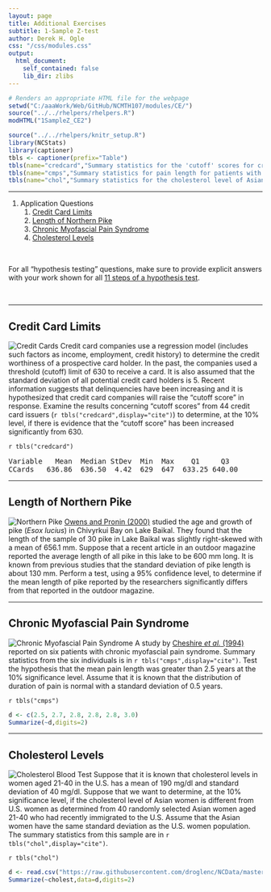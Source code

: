 ```yaml
---
layout: page
title: Additional Exercises
subtitle: 1-Sample Z-test
author: Derek H. Ogle
css: "/css/modules.css"
output:
  html_document:
    self_contained: false
    lib_dir: zlibs
---
```


```r
# Renders an appropriate HTML file for the webpage
setwd("C:/aaaWork/Web/GitHub/NCMTH107/modules/CE/")
source("../../rhelpers/rhelpers.R")
modHTML("1SampleZ_CE2")
```

```r
source("../../rhelpers/knitr_setup.R")
library(NCStats)
library(captioner)
tbls <- captioner(prefix="Table")
tbls(name="credcard","Summary statistics for the 'cutoff' scores for credit card issuers.")
tbls(name="cmps","Summary statistics for pain length for patients with chronic myofascial pain syndrome.")
tbls(name="chol","Summary statistics for the cholesterol level of Asian women aged 21-40 that had recently immigrated to the U.S.")
```
---

1. Application Questions
    1. [Credit Card Limits](#credit-card-limits)
    1. [Length of Northern Pike](#length-of-northern-pike)
    1. [Chronic Myofascial Pain Syndrome](#chronic-myofascial-pain-syndrome)
    1. [Cholesterol Levels](#cholesterol-levels)

<br>

<div class="alert alert-success">For all "hypothesis testing" questions, make sure to provide explicit answers with your work shown for all <a href="../11-steps">11 steps of a hypothesis test</a>.
</div>

&nbsp;

----

## Credit Card Limits
<img src="zimgs/credit-card.jpg" alt="Credit Cards" class="img-right">
Credit card companies use a regression model (includes such factors as income, employment, credit history) to determine the credit worthiness of a prospective card holder. In the past, the companies used a threshold (cutoff) limit of 630 to receive a card. It is also assumed that the standard deviation of all potential credit card holders is 5. Recent information suggests that delinquencies have been increasing and it is hypothesized that credit card companies will raise the "cutoff score" in response. Examine the results concerning "cutoff scores" from 44 credit card issuers (`r tbls("credcard",display="cite")`) to determine, at the 10% level, if there is evidence that the "cutoff score" has been increased significantly from 630.

`r tbls("credcard")`

<pre>
Variable   Mean  Median StDev  Min  Max    Q1     Q3
CCards   636.86  636.50  4.42  629  647  633.25 640.00
</pre>

----

## Length of Northern Pike
<img src="zimgs/northern_pike.jpg" alt="Northern Pike" class="img-right">
[Owens and Pronin (2000)](http://www.sciencedirect.com/science/article/pii/S0380133000706836) studied the age and growth of pike (*Esox lucius*) in Chivyrkui Bay on Lake Baikal. They found that the length of the sample of 30 pike in Lake Baikal was slightly right-skewed with a mean of 656.1 mm. Suppose that a recent article in an outdoor magazine reported the average length of all pike in this lake to be 600 mm long. It is known from previous studies that the standard deviation of pike length is about 130 mm. Perform a test, using a 95% confidence level, to determine if the mean length of pike reported by the researchers significantly differs from that reported in the outdoor magazine.

----

## Chronic Myofascial Pain Syndrome
<img src="zimgs/chronic-myofascial-pain-syndrome.jpg" alt="Chronic Myofascial Pain Syndrome" class="img-right">
A study by [Cheshire *et al.* (1994)](https://www.ncbi.nlm.nih.gov/pubmed/7854804) reported on six patients with chronic myofascial pain syndrome. Summary statistics from the six individuals is in `r tbls("cmps",display="cite")`. Test the hypothesis that the mean pain length was greater than 2.5 years at the 10% significance level. Assume that it is known that the distribution of duration of pain is normal with a standard deviation of 0.5 years.

`r tbls("cmps")`

```r
d <- c(2.5, 2.7, 2.8, 2.8, 2.8, 3.0)
Summarize(~d,digits=2)
```

----

## Cholesterol Levels
<img src="zimgs/cholesterol_blood_test.jpg" alt="Cholesterol Blood Test" class="img-right">
Suppose that it is known that cholesterol levels in women aged 21-40 in the U.S. has a mean of 190 mg/dl and standard deviation of 40 mg/dl. Suppose that we want to determine, at the 10% significance level, if the cholesterol level of Asian women is different from U.S. women as determined from 40 randomly selected Asian women aged 21-40 who had recently immigrated to the U.S. Assume that the Asian women have the same standard deviation as the U.S. women population. The summary statistics from this sample are in `r tbls("chol",display="cite")`.

`r tbls("chol")`

```r
d <- read.csv("https://raw.githubusercontent.com/droglenc/NCData/master/Cholesterol.csv")
Summarize(~cholest,data=d,digits=2)
```
